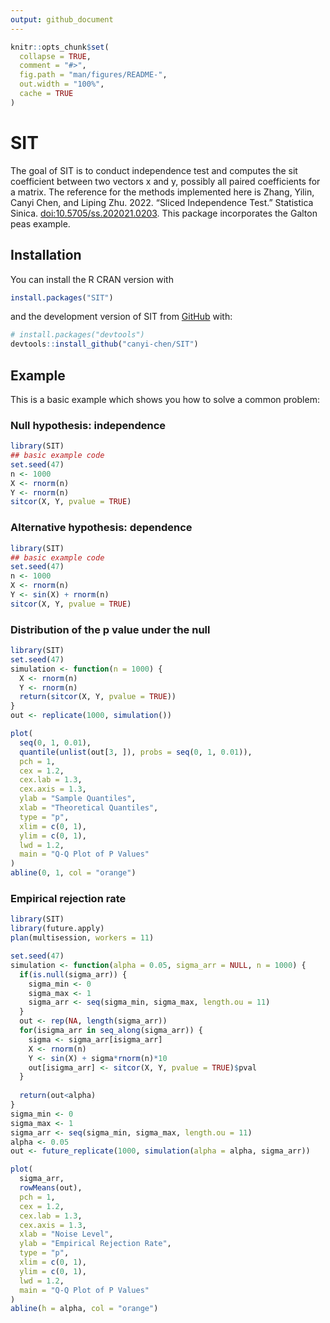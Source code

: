 ```yaml
---
output: github_document
---
```


<!-- README.md is generated from README.Rmd. Please edit that file -->

```r
knitr::opts_chunk$set(
  collapse = TRUE,
  comment = "#>",
  fig.path = "man/figures/README-",
  out.width = "100%",
  cache = TRUE
)
```

# SIT

<!-- badges: start -->
<!-- badges: end -->

The goal of SIT is to conduct independence test and computes the sit coefficient between two vectors x and y, 
  possibly all paired coefficients for a matrix. The reference for the methods implemented here is 
  Zhang, Yilin, Canyi Chen, and Liping Zhu. 2022. "Sliced Independence Test." Statistica Sinica. <doi:10.5705/ss.202021.0203>. 
  This package incorporates the Galton peas example.

## Installation

You can install the R CRAN version with

```r
install.packages("SIT")
```

and the development version of SIT from [GitHub](https://github.com/) with:

``` r
# install.packages("devtools")
devtools::install_github("canyi-chen/SIT")
```

## Example

This is a basic example which shows you how to solve a common problem:

### Null hypothesis: independence

```r
library(SIT)
## basic example code
set.seed(47)
n <- 1000
X <- rnorm(n)
Y <- rnorm(n)
sitcor(X, Y, pvalue = TRUE)
```
###  Alternative hypothesis: dependence

```r
library(SIT)
## basic example code
set.seed(47)
n <- 1000
X <- rnorm(n)
Y <- sin(X) + rnorm(n)
sitcor(X, Y, pvalue = TRUE)
```

### Distribution of the p value under the null

```r
library(SIT)
set.seed(47)
simulation <- function(n = 1000) {
  X <- rnorm(n)
  Y <- rnorm(n)
  return(sitcor(X, Y, pvalue = TRUE))
}
out <- replicate(1000, simulation())

plot(
  seq(0, 1, 0.01),
  quantile(unlist(out[3, ]), probs = seq(0, 1, 0.01)),
  pch = 1,
  cex = 1.2,
  cex.lab = 1.3,
  cex.axis = 1.3,
  ylab = "Sample Quantiles",
  xlab = "Theoretical Quantiles",
  type = "p",
  xlim = c(0, 1),
  ylim = c(0, 1),
  lwd = 1.2,
  main = "Q-Q Plot of P Values"
)
abline(0, 1, col = "orange")
```

### Empirical rejection rate

```r
library(SIT)
library(future.apply)
plan(multisession, workers = 11)

set.seed(47)
simulation <- function(alpha = 0.05, sigma_arr = NULL, n = 1000) {
  if(is.null(sigma_arr)) {
    sigma_min <- 0
    sigma_max <- 1
    sigma_arr <- seq(sigma_min, sigma_max, length.ou = 11)
  }
  out <- rep(NA, length(sigma_arr))
  for(isigma_arr in seq_along(sigma_arr)) {
    sigma <- sigma_arr[isigma_arr]
    X <- rnorm(n)
    Y <- sin(X) + sigma*rnorm(n)*10
    out[isigma_arr] <- sitcor(X, Y, pvalue = TRUE)$pval
  }
 
  return(out<alpha)
}
sigma_min <- 0
sigma_max <- 1
sigma_arr <- seq(sigma_min, sigma_max, length.ou = 11)
alpha <- 0.05
out <- future_replicate(1000, simulation(alpha = alpha, sigma_arr))

plot(
  sigma_arr,
  rowMeans(out),
  pch = 1,
  cex = 1.2,
  cex.lab = 1.3,
  cex.axis = 1.3,
  xlab = "Noise Level",
  ylab = "Empirical Rejection Rate",
  type = "p",
  xlim = c(0, 1),
  ylim = c(0, 1),
  lwd = 1.2,
  main = "Q-Q Plot of P Values"
)
abline(h = alpha, col = "orange")
```
